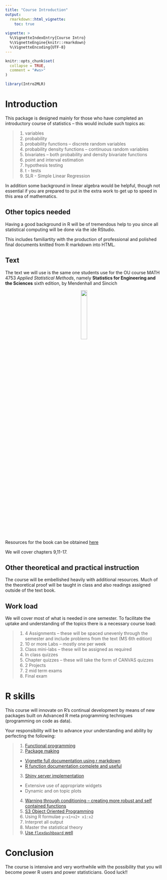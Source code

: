 ```yaml
---
title: "Course Introduction"
output: 
  rmarkdown::html_vignette:
    toc: true
    
vignette: >
  %\VignetteIndexEntry{Course Intro}
  %\VignetteEngine{knitr::rmarkdown}
  %\VignetteEncoding{UTF-8}
---
```


```r
knitr::opts_chunk$set(
  collapse = TRUE,
  comment = "#ws>"
)
```

```r
library(Intro2MLR)
```


# Introduction

This package is designed mainly for those who have completed an introductory course of statistics -- this would include such topics as:

> 
  1. variables
  2. probability
  3. probability functions -- discrete random variables
  5. probability density functions -- continuous random variables
  6. bivariates -- both probability and density bivariate functions
  7. point and interval estimation
  8. hypothesis testing
  10. t - tests
  11. SLR - Simple Linear Regression
  
In addition some background in linear algebra would be helpful, though not essential if you are prepared to put in the extra work to get up to speed in this area of mathematics.

## Other topics needed

Having a good background in R will be of tremendous help to you since all statistical computing will be done via the ide RStudio.

This includes familiartity with the production of professional and polished final documents knitted from R markdown into HTML.

## Text

The text we will use is the same one students use for the OU course MATH 4753 *Applied Statistical Methods*, namely **Statistics for Engineering and the Sciences** sixth edition, by Mendenhall and Sincich

<center>
![](https://images.routledge.com/common/jackets/amazon/978149872/9781498728850.jpg){ width=20%}
</center>

Resources for the book can be obtained [here](https://www.routledge.com/Statistics-for-Engineering-and-the-Sciences/Mendenhall-Sincich/p/book/9781498728850)

We will cover chapters 9,11-17.

## Other theoretical and practical instruction

The course will be embellished heavily with additional resources. Much of the theoretical proof will be taught in class and also readings assigned outside of the text book.

## Work load

We will cover most of what is needed in one semester. To facilitate the uptake and understanding of the topics there is a necessary course load:

>
  1. 4 Assignments -- these will be spaced unevenly through the semester and include problems from the text (MS 6th edition)
  2. 10 or more Labs -- mostly one per week
  3. Class mini-labs -- these will be assigned as required
  4. In class quizzes
  5. Chapter quizzes -- these will take the form of CANVAS quizzes
  6. 2 Projects
  7. 2 mid term exams
  8. Final exam
  
  
# R skills

This course will innovate on R's continual development by means of new packages built on Advanced R meta programming techniques (programming on code as data).

Your responsibility will be to advance your understanding and ability by perfecting the following:

>
  1. [Functional programming](https://adv-r.hadley.nz/functions.html)
  2. [Package making](https://r-pkgs.org/)
      + [Vignette full documentation using r markdown](https://r-pkgs.org/vignettes.html)
      + [R function documentation complete and useful](https://r-pkgs.org/man.html#man-functions)
  3. [Shiny server implementation](https://shiny.rstudio.com/tutorial/#written-tutorials)
      + Extensive use of appropriate widgets
      + Dynamic and on topic plots
  4. [Warning through conditioning -- creating more robust and self contained functions](https://adv-r.hadley.nz/conditions.html) 
  5. [S3 Object Oriented Programming](https://adv-r.hadley.nz/s3.html)
  6. Using R formulae `y~x1+x2+ x1:x2`
  7. Interpret all output
  8. Master the statistical theory
  9. [Use `flexdashboard` well](https://rmarkdown.rstudio.com/flexdashboard/) 

  
# Conclusion

The course is intensive and very worthwhile with the possibility that you will become power R users and power statisticians.
Good luck!!
